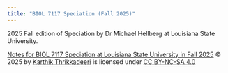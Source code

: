 ```yaml
---
title: "BIOL 7117 Speciation (Fall 2025)"
---
```


2025 Fall edition of Speciation by Dr Michael Hellberg at Louisiana State University.

<a href="https://biol7117.kartrick.com">Notes for BIOL 7117 Speciation at Louisiana State University in Fall 2025</a> © 2025 by <a href="https://kartrick.com/about/">Karthik Thrikkadeeri</a> is licensed under <a href="https://creativecommons.org/licenses/by-nc-sa/4.0/">CC BY-NC-SA 4.0</a><img src="https://mirrors.creativecommons.org/presskit/icons/cc.svg" alt="" style="max-width: 1em;max-height:1em;margin-left: .2em;"><img src="https://mirrors.creativecommons.org/presskit/icons/by.svg" alt="" style="max-width: 1em;max-height:1em;margin-left: .2em;"><img src="https://mirrors.creativecommons.org/presskit/icons/nc.svg" alt="" style="max-width: 1em;max-height:1em;margin-left: .2em;"><img src="https://mirrors.creativecommons.org/presskit/icons/sa.svg" alt="" style="max-width: 1em;max-height:1em;margin-left: .2em;">